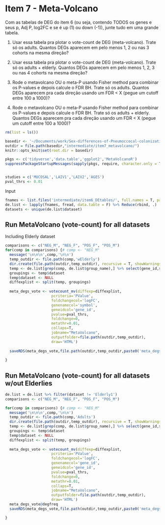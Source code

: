 # Item 7 - Meta-Volcano

Com as tabelas de DEG do item 6 (ou seja, contendo TODOS os genes e seus p, Adj P, log2FC e se é up (1) ou down (-1)), junte tudo em uma grande tabela.

1.  Usar essa tabela pra plotar o vote-count de DEG (meta-volcano). Trate só os adults. Quantos DEGs aparecem em pelo menos 1, 2 ou nas 3 cohorts na mesma direção?

2.  Usar essa tabela pra plotar o vote-count de DEG (meta-volcano). Trate só os adults + elderly. Quantos DEGs aparecem em pelo menos 1, 2, 3 ou nas 4 cohorts na mesma direção?

3.  Rode o metavolcano OU o meta-P usando Fisher method para combinar os P-values e depois calcule o FDR BH. Trate só os adults. Quantos DEGs aparecem pra cada direção usando um FDR \< X (pegue um cutoff entre 100 a 1000)?

4.  Rode o metavolcano OU o meta-P usando Fisher method para combinar os P-values e depois calcule o FDR BH. Trate só os adults + elderly. Quantos DEGs aparecem pra cada direção usando um FDR \< X (pegue um cutoff entre 100 a 1000)?

```r
rm(list = ls())

basedir <- '~/Documents/work/Sex-differences-of-Pneumoccocal-colonization/'
outdir = file.path(basedir,"intermediate/item7_metavolcano/")
knitr::opts_knit$set(root.dir = basedir)

pkgs <- c('tidyverse','data.table','ggplot2','MetaVolcanoR')
suppressPackageStartupMessages(sapply(pkgs, require, character.only = T))


studies = c('MUCOSAL','LAIV1','LAIV2','AGES')
pval_thrs <- 0.01
```

Input
```r
fnames <- list.files('intermediate/item6_DEtables/', full.names = T, pattern = 'detable_edger')
de.list <- lapply(fnames, fread, data.table = F) %>% Reduce(rbind, .)
datasets <- unique(de.list$dataset)
```

## Run MetaVolcano (vote-count) for all datasets

Including Elderly dataset
```r
comparisons <- c("NEG_M", "NEG_F", "POS_F", "POS_M")
for(comp in comparisons) {# comp <- "NEG_M"
  message('\n\n\n',comp,'\n\n')
  temp_outdir <- file.path(comp,'wElderly')
  dir.create(file.path(outdir,temp_outdir), recursive = T, showWarnings = F)
  temp <- de.list[grep(comp, de.list$group_name),] %>% select(gene_id,symbol, logFC, PValue, dataset) 
  groupings <- temp$dataset
  temp$dataset <- NULL
  diffexplist <- split(temp, groupings)
  
  meta_degs_vote <- votecount_mv(diffexp=diffexplist,
                     pcriteria='PValue',
                     foldchangecol='logFC',
                     genenamecol='symbol',
                     geneidcol='gene_id',
                     pvalue=pval_thrs,
                     foldchange=0, 
                     metathr=0.01,
                     collaps=T,
                     jobname="MetaVolcano", 
                     outputfolder=file.path(outdir,temp_outdir),
                     draw='HTML')
  
  saveRDS(meta_degs_vote,file.path(outdir,temp_outdir,paste0('meta_degs_vote_wElderly_',comp,'.rds')))
  
}
```
## Run MetaVolcano (vote-count) for all datasets w/out Elderlies
```r
de.list = de.list %>% filter(dataset != 'Elderly1')
comparisons <- c("NEG_M", "NEG_F", "POS_F", "POS_M")

for(comp in comparisons) {# comp <- "NEG_M"
  message('\n\n\n',comp,'\n\n')
  temp_outdir <- file.path(comp,'Adults')
  dir.create(file.path(outdir,temp_outdir), recursive = T, showWarnings = F)
  temp <- de.list[grep(comp, de.list$group_name),] %>% select(gene_id,symbol, logFC, PValue, dataset) 
  groupings <- temp$dataset
  temp$dataset <- NULL
  diffexplist <- split(temp, groupings)
  
  meta_degs_vote <- votecount_mv(diffexp=diffexplist,
                     pcriteria='PValue',
                     foldchangecol='logFC',
                     genenamecol='gene_id',
                     geneidcol='gene_id',
                     pvalue=pval_thrs,
                     foldchange=0, 
                     metathr=0.01,
                     collaps=T,
                     jobname="MetaVolcano", 
                     outputfolder=file.path(outdir,temp_outdir),
                     draw='HTML')
  meta_degs_vote@degfreq
  saveRDS(meta_degs_vote,file.path(outdir,temp_outdir,paste0('meta_degs_vote_Adults_',comp,'.rds')))

}
```
